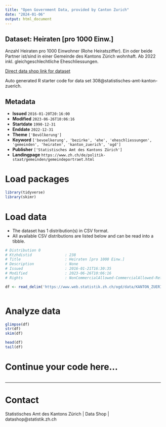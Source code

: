```yaml
---
title: "Open Government Data, provided by Canton Zurich"
date: "2024-01-06"
output: html_document
---
```


## Dataset: Heiraten [pro 1000 Einw.]

Anzahl Heiraten pro 1000 Einwohner (Rohe Heiratsziffer). Ein oder beide Partner ist/sind in einer Gemeinde des Kantons Zürich wohnhaft. Ab 2022 inkl. gleichgeschlechtliche Eheschliessungen.

[Direct data shop link for dataset](https://www.zh.ch/de/politik-staat/statistik-daten/datenkatalog.html#/datasets/308@statistisches-amt-kanton-zuerich)

Auto generated R starter code for data set 308@statistisches-amt-kanton-zuerich.

## Metadata

- **Issued** `2016-01-20T20:16:00`
- **Modified** `2023-06-26T10:06:16`
- **Startdate** `1990-12-31`
- **Enddate** `2022-12-31`
- **Theme** `['Bevölkerung']`
- **Keyword** `['bevoelkerung', 'bezirke', 'ehe', 'eheschliessungen', 'gemeinden', 'heiraten', 'kanton_zuerich', 'ogd']`
- **Publisher** `['Statistisches Amt des Kantons Zürich']`
- **Landingpage** `https://www.zh.ch/de/politik-staat/gemeinden/gemeindeportraet.html`


# Load packages

```r

library(tidyverse)
library(skimr)

```

# Load data

-   The dataset has 1 distribution(s) in CSV format.
-   All available CSV distributions are listed below and can be read into a tibble.

```r

# Distribution 0
# Ktzhdistid               : 238
# Title                    : Heiraten [pro 1000 Einw.]
# Description              : None
# Issued                   : 2016-01-21T16:30:35
# Modified                 : 2023-06-26T10:06:16
# Rights                   : NonCommercialAllowed-CommercialAllowed-ReferenceRequired

df <- read_delim('https://www.web.statistik.zh.ch/ogd/data/KANTON_ZUERICH_446.csv')



```

# Analyze data

```r

glimpse(df)
str(df)
skim(df)

head(df)
tail(df)

```

# Continue your code here...

```r

```

------------------------------------------------------------------------

# Contact

Statistisches Amt des Kantons Zürich | Data Shop | datashop@statistik.zh.ch
